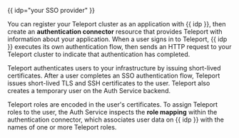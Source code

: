 {{ idp="your SSO provider" }}

You can register your Teleport cluster as an application with {{ idp }}, then
create an **authentication connector** resource that provides Teleport with
information about your application. When a user signs in to Teleport, {{ idp }}
executes its own authentication flow, then sends an HTTP request to your
Teleport cluster to indicate that authentication has completed.

Teleport authenticates users to your infrastructure by issuing short-lived
certificates. After a user completes an SSO authentication flow, Teleport issues
short-lived TLS and SSH certificates to the user. Teleport also creates a
temporary user on the Auth Service backend. 

Teleport roles are encoded in the user's certificates. To assign Teleport roles
to the user, the Auth Service inspects the **role mapping** within the
authentication connector, which associates user data on {{ idp }} with the names
of one or more Teleport roles.


